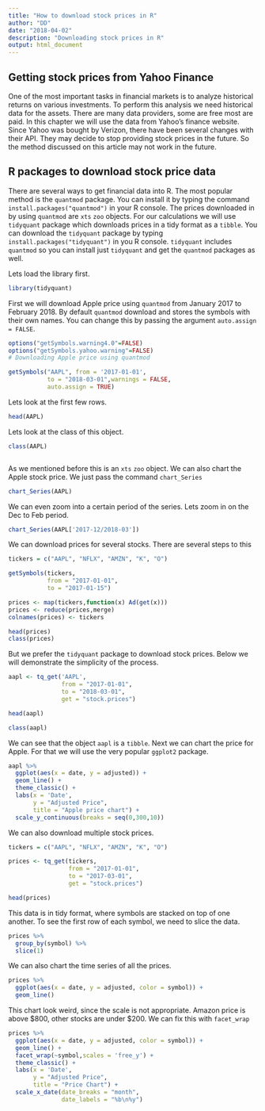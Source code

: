 ```yaml
---
title: "How to download stock prices in R"
author: "DD"
date: "2018-04-02"
description: "Downloading stock prices in R"
output: html_document
---
```


## Getting stock prices from Yahoo Finance

One of the most important tasks in financial markets is to analyze historical returns on various investments. To perform this analysis we need historical data for the assets. There are many data providers, some are free most are paid. In this chapter we will use the data from Yahoo's finance website. Since Yahoo was bought by Verizon, there have been several changes with their API. They may decide to stop providing stock prices in the future. So the method discussed on this article may not work in the future.


## R packages to download stock price data

There are several ways to get financial data into R. The most popular method is the `quantmod` package. You can install it by typing the command `install.packages("quantmod")` in your R console. The prices downloaded in by using `quantmod` are `xts` `zoo` objects. For our calculations we will use `tidyquant` package which downloads prices in a tidy format as a `tibble`. You can download the `tidyquant` package by typing `install.packages("tidyquant")` in you R console. `tidyquant` includes `quantmod` so you can install just `tidyquant` and get the `quantmod` packages as well.

Lets load the library first.

```r

library(tidyquant)

```

First we will download Apple price using `quantmod` from January 2017 to February 2018. By default `quantmod` download and stores the symbols with their own names. You can change this by passing the argument `auto.assign = FALSE`.

```r

options("getSymbols.warning4.0"=FALSE)
options("getSymbols.yahoo.warning"=FALSE)
# Downloading Apple price using quantmod

getSymbols("AAPL", from = '2017-01-01',
           to = "2018-03-01",warnings = FALSE,
           auto.assign = TRUE)


```

Lets look at the first few rows.

```r

head(AAPL)

```

Lets look at the class of this object.

```r

class(AAPL)



```

As we mentioned before this is an `xts` `zoo` object. We can also chart the Apple stock price. We just pass the command `chart_Series`

```r

chart_Series(AAPL)

```

We can even zoom into a certain period of the series. Lets zoom in on the Dec to Feb period.

```r

chart_Series(AAPL['2017-12/2018-03'])

```

We can download prices for several stocks. There are several steps to this

```r

tickers = c("AAPL", "NFLX", "AMZN", "K", "O")

getSymbols(tickers,
           from = "2017-01-01",
           to = "2017-01-15")

prices <- map(tickers,function(x) Ad(get(x)))
prices <- reduce(prices,merge)
colnames(prices) <- tickers

```


```r

head(prices)
class(prices)

```

But we prefer the `tidyquant` package to download stock prices. Below we will demonstrate the simplicity of the process.

```r

aapl <- tq_get('AAPL',
               from = "2017-01-01",
               to = "2018-03-01",
               get = "stock.prices")


```

```r

head(aapl)

```


```r

class(aapl)

```

We can see that the object `aapl` is a `tibble`. Next we can chart the price for Apple. For that we will use the very popular `ggplot2` package.

```r

aapl %>%
  ggplot(aes(x = date, y = adjusted)) +
  geom_line() +
  theme_classic() +
  labs(x = 'Date',
       y = "Adjusted Price",
       title = "Apple price chart") +
  scale_y_continuous(breaks = seq(0,300,10))

```

We can also download multiple stock prices.

```r

tickers = c("AAPL", "NFLX", "AMZN", "K", "O")

prices <- tq_get(tickers,
                 from = "2017-01-01",
                 to = "2017-03-01",
                 get = "stock.prices")

```


```r

head(prices)

```


This data is in tidy format, where symbols are stacked on top of one another. To see the first row of each symbol, we need to slice the data.

```r

prices %>%
  group_by(symbol) %>%
  slice(1)

```

We can also chart the time series of all the prices.

```r

prices %>%
  ggplot(aes(x = date, y = adjusted, color = symbol)) +
  geom_line()

```

This chart look weird, since the scale is not appropriate. Amazon price is above \$800, other stocks are under \$200. We can fix this with `facet_wrap`

```r

prices %>%
  ggplot(aes(x = date, y = adjusted, color = symbol)) +
  geom_line() +
  facet_wrap(~symbol,scales = 'free_y') +
  theme_classic() +
  labs(x = 'Date',
       y = "Adjusted Price",
       title = "Price Chart") +
  scale_x_date(date_breaks = "month",
               date_labels = "%b\n%y")



```

